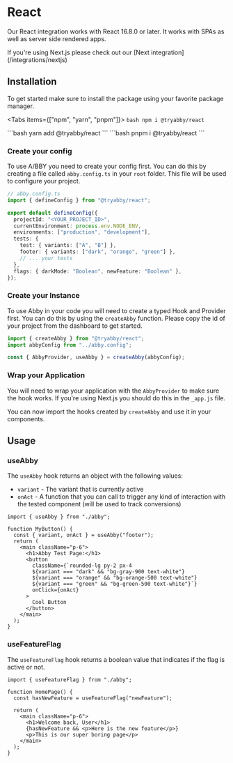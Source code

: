 
# React

Our React integration works with React 16.8.0 or later. It works with SPAs as well as server side rendered apps.

<Callout>
  If you're using Next.js please check out our [Next integration](/integrations/nextjs)
</Callout>

## Installation

To get started make sure to install the package using your favorite package manager.

<Tabs items={["npm", "yarn", "pnpm"]}>
  <Tab>
    ```bash
    npm i @tryabby/react
    ```
    </Tab>

  <Tab>
    ```bash
    yarn add @tryabby/react
    ```
</Tab>
  <Tab>
    ```bash
    pnpm i @tryabby/react 
    ```
    </Tab>
</Tabs>

### Create your config

To use A/BBY you need to create your config first. You can do this by creating a file called `abby.config.ts` in your `root` folder. This file will be used to configure your project.

```ts
// abby.config.ts
import { defineConfig } from "@tryabby/react";

export default defineConfig({
  projectId: "<YOUR_PROJECT_ID>",
  currentEnvironment: process.env.NODE_ENV,
  environments: ["production", "development"],
  tests: {
    test: { variants: ["A", "B"] },
    footer: { variants: ["dark", "orange", "green"] },
    // ... your tests
  },
  flags: { darkMode: "Boolean", newFeature: "Boolean" },
});
```

### Create your Instance

To use Abby in your code you will need to create a typed Hook and Provider first. You can do this by using the `createAbby` function.
Please copy the id of your project from the dashboard to get started.

```jsx
import { createAbby } from "@tryabby/react";
import abbyConfig from "../abby.config";

const { AbbyProvider, useAbby } = createAbby(abbyConfig);
```

### Wrap your Application

You will need to wrap your application with the `AbbyProvider` to make sure the hook works.
If you're using Next.js you should do this in the `_app.js` file.

You can now import the hooks created by `createAbby` and use it in your components.

## Usage

### useAbby

The `useAbby` hook returns an object with the following values:

- `variant` - The variant that is currently active
- `onAct` - A function that you can call to trigger any kind of interaction with the tested component (will be used to track conversions)

```tsx
import { useAbby } from "./abby";

function MyButton() {
  const { variant, onAct } = useAbby("footer");
  return (
    <main className="p-6">
      <h1>Abby Test Page:</h1>
      <button
        className={`rounded-lg py-2 px-4 
        ${variant === "dark" && "bg-gray-900 text-white"} 
        ${variant === "orange" && "bg-orange-500 text-white"} 
        ${variant === "green" && "bg-green-500 text-white"}`}
        onClick={onAct}
      >
        Cool Button
      </button>
    </main>
  );
}
```

### useFeatureFlag

The `useFeatureFlag` hook returns a boolean value that indicates if the flag is active or not.

```tsx
import { useFeatureFlag } from "./abby";

function HomePage() {
  const hasNewFeature = useFeatureFlag("newFeature");

  return (
    <main className="p-6">
      <h1>Welcome back, User</h1>
      {hasNewFeature && <p>Here is the new feature</p>}
      <p>This is our super boring page</p>
    </main>
  );
}
```
